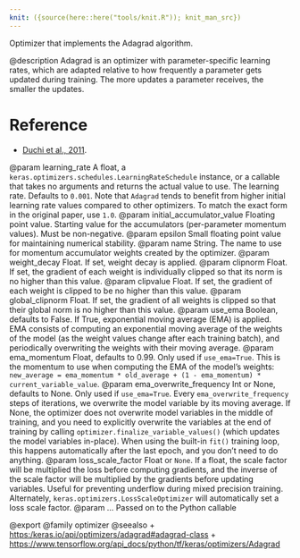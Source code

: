 ```yaml
---
knit: ({source(here::here("tools/knit.R")); knit_man_src})
---
```

Optimizer that implements the Adagrad algorithm.

@description
Adagrad is an optimizer with parameter-specific learning rates,
which are adapted relative to how frequently a parameter gets
updated during training. The more updates a parameter receives,
the smaller the updates.

# Reference
- [Duchi et al., 2011](
    http://www.jmlr.org/papers/volume12/duchi11a/duchi11a.pdf).

@param learning_rate A float, a
    `keras.optimizers.schedules.LearningRateSchedule` instance, or
    a callable that takes no arguments and returns the actual value to
    use. The learning rate. Defaults to `0.001`. Note that `Adagrad`
    tends to benefit from higher initial learning rate values compared
    to other optimizers. To match the exact form in the original paper,
    use `1.0`.
@param initial_accumulator_value Floating point value. Starting value for the
    accumulators (per-parameter momentum values). Must be non-negative.
@param epsilon Small floating point value for maintaining numerical stability.
@param name String. The name to use
  for momentum accumulator weights created by
  the optimizer.
@param weight_decay Float. If set, weight decay is applied.
@param clipnorm Float. If set, the gradient of each weight is individually
  clipped so that its norm is no higher than this value.
@param clipvalue Float. If set, the gradient of each weight is clipped to be
  no higher than this value.
@param global_clipnorm Float. If set, the gradient of all weights is clipped
  so that their global norm is no higher than this value.
@param use_ema Boolean, defaults to False. If True, exponential moving average
  (EMA) is applied. EMA consists of computing an exponential moving
  average of the weights of the model (as the weight values change after
  each training batch), and periodically overwriting the weights with
  their moving average.
@param ema_momentum Float, defaults to 0.99. Only used if `use_ema=True`.
  This is the momentum to use when computing
  the EMA of the model's weights:
  `new_average = ema_momentum * old_average + (1 - ema_momentum) *
  current_variable_value`.
@param ema_overwrite_frequency Int or None, defaults to None. Only used if
  `use_ema=True`. Every `ema_overwrite_frequency` steps of iterations,
  we overwrite the model variable by its moving average.
  If None, the optimizer
  does not overwrite model variables in the middle of training, and you
  need to explicitly overwrite the variables at the end of training
  by calling `optimizer.finalize_variable_values()`
  (which updates the model
  variables in-place). When using the built-in `fit()` training loop,
  this happens automatically after the last epoch,
  and you don't need to do anything.
@param loss_scale_factor Float or `None`. If a float, the scale factor will
  be multiplied the loss before computing gradients, and the inverse of
  the scale factor will be multiplied by the gradients before updating
  variables. Useful for preventing underflow during mixed precision
  training. Alternately, `keras.optimizers.LossScaleOptimizer` will
  automatically set a loss scale factor.
@param ... Passed on to the Python callable

@export
@family optimizer
@seealso
+ <https:/keras.io/api/optimizers/adagrad#adagrad-class>
+ <https://www.tensorflow.org/api_docs/python/tf/keras/optimizers/Adagrad>
